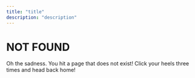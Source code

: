 ```yaml
---
title: "title"
description: "description"
---
```


<SEO title="404 - Page Not Found" />

# NOT FOUND

Oh the sadness. You hit a page that does not exist! Click your heels three times and head back home!

